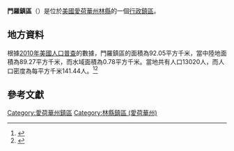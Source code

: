 {{noteTA
|G1=USState
|G2=地名
|G3=Unit
}}
{{Infobox settlement
|official_name            = 門羅鎮區
|native_name = Monroe Township
|settlement_type          = [[行政鎮區|行政鎮區]]
|image_skyline            = 
|imagesize                = 
|image_map                = 
|mapsize                  = 
|pushpin_map  =USA Iowa
|pushpin_label = 門羅鎮區
|pushpin_label_position   = top
|pushpin_map_caption      = 門羅鎮區在愛荷華州的位置
|subdivision_type         = [[世界政區索引|國家]]
|subdivision_type1        = [[美国州份|州份]]
|subdivision_type2        = [[愛荷華州行政区划|縣]]
|subdivision_name         = [[美国|美国]]
|subdivision_name1        = [[愛荷華州|愛荷華州]]
|subdivision_name2        = [[林縣_(愛荷華州)|林縣]]
|elevation_ft             = 797
|elevation_m              = 243
|timezone                 = [[北美中部時區|北美中部時區]]
|area_total_km2           = 92.05
|area_land_km2            = 89.27
|area_water_km2           = 0.78
|area_total_sq_mi         = 
|area_land_sq_mi          = 
|area_water_sq_mi         = 
|population_as_of         = [[2010年美國人口普查|2010]]
|population_footnotes     = 
|population_total         = 13020
|population_density_km2   = auto
|population_density_sq_mi = auto
|utc_offset               = -6
|coordinates              = {{coord|42|05|00|N|91|43|00|W|type:city_region:US-AL_source:GNS-enwiki|display=inline,title}}
| coor_pinpoint           = 
| coordinates_footnotes   = 
|timezone_DST             = CDT
|utc_offset_DST           = -5
|postal_code_type         = [[美國郵區編號|郵區編號]]
|postal_code              = 
|area_code                = {{link-en|电话区号319|Area code 319|319}}
|blank_name = [[地名信息系统|GNIS ID]]
|blank_info = 468395
}}
'''門羅鎮區'''（{{lang-en|Monroe Township}}）是位於[[美國|美國]][[愛荷華州|愛荷華州]][[林縣_(愛荷華州)|林縣]]的一個[[行政鎮區|行政鎮區]]。

== 地方資料 ==
根據[[2010年美國人口普查|2010年美國人口普查]]的數據，門羅鎮區的面積為92.05平方千米，當中陸地面積為89.27平方千米，而水域面積為0.78平方千米。當地共有人口13020人，而人口密度為每平方千米141.44人。<ref name="GR8">{{cite web|url=http://factfinder2.census.gov|publisher=[[美国人口调查局|美国人口调查局]]|accessdate=2011-05-14|title=American FactFinder}}</ref><ref>{{cite web|url=https://www.citypopulation.de/en/usa/iowa/admin/|title=USA: Iowa (Counties and Townships) - City Population}}</ref>

== 參考文獻 ==
{{reflist}}

{{林縣 (愛荷華州)}}

{{DEFAULTSORT:Monroe Township}}
[[Category:愛荷華州鎮區|Category:愛荷華州鎮區]]
[[Category:林縣鎮區_(愛荷華州)|Category:林縣鎮區 (愛荷華州)]]

{{Iowa-geo-stub}}